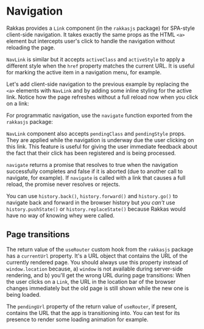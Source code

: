 
# Navigation

Rakkas provides a `Link` component (in the `rakkasjs` package) for SPA-style client-side navigation. It takes exactly the same props as the HTML `<a>` element but intercepts user's click to handle the navigation without reloading the page.

`NavLink` is similar but it accepts `activeClass` and `activeStyle` to apply a different style when the `href` property matches the current URL. It is useful for marking the active item in a navigation menu, for example.

Let's add client-side navigation to the previous example by replacing the `<a>` elements with `NavLink` and by adding some inline styling for the active link. Notice how the page refreshes without a full reload now when you click on a link:


<SampleViewer code={navlinkExample} url="/examples/navlink/Fatih" />

For programmatic navigation, use the `navigate` function exported from the `rakkasjs` package:


<SampleViewer url="/examples/navigate/Fatih" code={navigateExample} />

`NavLink` component also accepts `pendingClass` and `pendingStyle` props. They are applied while the navigation is underway due the user clicking on this link. This feature is useful for giving the user immediate feedback about the fact that their click has been registered and is being processed.

`navigate` returns a promise that resolves to true when the navigation successfully completes and false if it is aborted (due to another call to navigate, for example). If `navigate` is called with a link that causes a full reload, the promise never resolves or rejects.

You can use `history.back()`, `history.forward()` and `history.go()` to navigate back and forward in the browser history but _you can't_ use `history.pushState()` or `history.replaceState()` because Rakkas would have no way of knowing whey were called.

## Page transitions

The return value of the `useRouter` custom hook from the `rakkasjs` package has a `currentUrl` property. It's a URL object that contains the URL of the currently rendered page. You should always use this property instead of `window.location` because, a) `window` is not available during server-side rendering, and b) you'll get the wrong URL during page transitions: When the user clicks on a `Link`, the URL in the location bar of the browser changes immediately but the old page is still shown while the new one is being loaded.

The `pendingUrl` property of the return value of `useRouter`, if present, contains the URL that the app is transitioning into. You can test for its presence to render some loading animation for example.
